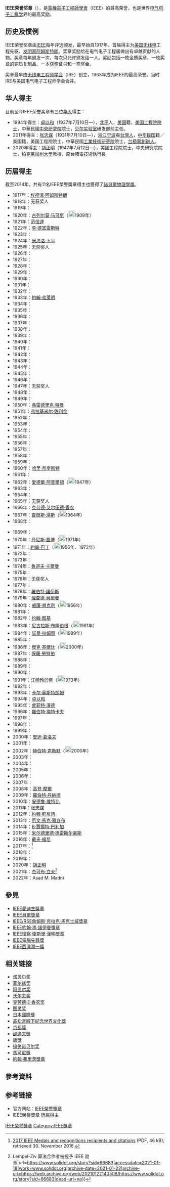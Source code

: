 '''IEEE荣誉奖章'''（{{lang-en|IEEE Medal of Honor}}），是[[電機電子工程師學會|電機電子工程師學會]]（IEEE）的最高荣誉，也是世界[[电气|电气]][[电子|电子]][[工程学|工程学]]界的最高奖励。

==历史及惯例==
IEEE荣誉奖章由[[IEEE|IEEE]]每年评选颁发，最早始自1917年。首届得主为[[美国|美国]][[无线电|无线电]]工程先驱、[[发明家|发明家]][[埃德溫·阿姆斯特朗|阿姆斯特朗]]。奖章奖励给在电气电子工程届做出有卓越贡献的人物。奖章每年颁发一次，每次只允许颁发给一人。奖励包括一枚金质奖章、一枚奖章的铜质复制品、一本获奖证书和一笔奖金。

奖章最早由[[无线电工程师学会|无线电工程师学会]]（IRE）创立，1963年成为IEEE的最高荣誉。当时IRE与美国电气电子工程师学会合并。

==华人得主==
目前至今IEEE荣誉奖章有三位[[华人|华人]]得主：
* 1994年得主：[[卓以和|卓以和]]（1937年7月10日—），[[北平|北平]]人，[[美国|美国]]籍，[[美国工程院|美国工程院]][[院士|院士]]，中華民國[[中央研究院|中央研究院]]院士，[[贝尔实验室|贝尔实验室]]研发部前主任。
* 2011年得主：[[张忠谋|张忠谋]]（1931年7月10日—），[[浙江省_(中華民國)|浙江]][[宁波|宁波]]裔[[台灣人|台灣人]]，[[中华民国|中华民国]]籍／美国籍，美国工程院院士，中華民國[[工業技術研究院|工業技術研究院]]院士，[[台積電|台積電]][[創辦人|創辦人]]。
* 2020年得主：[[胡正明|胡正明]]（1947年7月12日—），美國工程院院士，中央研究院院士，[[柏克萊加州大學|柏克萊加州大學]]教授，原台積電技術執行長

==历届得主==
截至2014年，共有11名IEEE榮譽獎章得主也獲得了[[諾貝爾物理學獎|諾貝爾物理學獎]]。

{{multicol}} 
*1917年：[[埃德溫·阿姆斯特朗|埃德溫·阿姆斯特朗]]
*1918年：无获奖人
*1919年：{{link-en|恩斯特·亚历山德森|Ernst Alexanderson}}
*1920年：[[古列尔莫·马可尼|古列尔莫·马可尼]]（[[File:Nobel_prize_medal.svg|20px]]1909年）
*1921年：[[范信達|范信達]]
*1922年：[[李·德富雷斯特|李·德富雷斯特]]
*1923年：{{link-en|约翰·斯通·斯通|John Stone Stone}}
*1924年：[[米海洛·卜平|米海洛·卜平]]
*1925年：无获奖人
*1926年：{{link-en|格林里夫·惠特勒·皮卡德|Greenleaf Whittier Pickard}}
*1927年：{{link-en|刘易斯·温斯洛·奥斯汀|Louis Winslow Austin}}
*1928年：{{link-en|乔纳森·泽内克|Jonathan Zenneck}}
*1929年：{{link-en|G·W·皮尔斯|G. W. Pierce}}
*1930年：{{link-en|彼得尔·欧鲁夫·彼得尔森|Peder Oluf Pedersen}}
*1931年：{{link-en|古斯塔夫－奥古斯特·费尔瑞|Gustave-Auguste Ferrié}}
*1932年：{{link-en|亚瑟·E·肯尼迪|Arthur E. Kennelly}}
*1933年：[[約翰·弗萊明|約翰·弗萊明]]
*1934年：{{link-en|斯坦福·卡德维尔·胡伯|Stanford Caldwell Hooper}}
*1935年：{{link-en|巴特沙·范德珀|Balthasar van der Pol}}
*1936年：{{link-en|乔治·阿什利·坎贝尔|George Ashley Campbell}}
*1937年：{{link-en|梅尔维尔·埃斯罕|Melville Eastham}}
*1938年：{{link-en|约翰·霍华德·德林格尔|John Howard Dellinger}}
*1939年：{{link-en|阿尔伯特·G·李|Albert G. Lee}}
*1940年：{{link-en|劳埃德·艾斯朋谢尔德|Lloyd Espenschied}}
*1941年：{{link-en|阿尔弗雷·德诺·戈德史密斯|Alfred Norton Goldsmith}}
*1942年：{{link-en|阿尔伯特·H·泰勒|Albert H. Taylor}}
*1943年：{{link-en|威廉·威爾森 (物理學家)|William Wilson (physicist)|威廉·威尔森}}
*1944年：{{link-en|哈拉德·布拉特|Haraden Pratt}}
*1945年：{{link-en|哈罗德·H·贝弗瑞|Harold Beverage}}
*1946年：{{link-en|拉夫·哈特利|Ralph Hartley}}
*1947年：无获奖人
*1948年：{{link-en|劳伦斯·C·F·霍德|Lawrence C. F. Horle}}
*1949年：{{link-en|拉夫·布朗|Ralph Bown}}
*1950年：[[弗雷德里克·特曼|弗雷德里克·特曼]]
*1951年：[[弗拉基米尔·佐利金|弗拉基米尔·佐利金]]
*1952年：{{link-en|沃尔特·R·G·贝克尔|Walter Ransom Gail Baker}}
*1953年：{{link-en|约翰·M·米勒|John Milton Miller}}
*1954年：{{link-en|威廉·L·艾弗瑞特|William Littell Everitt}}
*1955年：{{link-en|哈罗德·T·弗瑞斯|Harald T. Friis}}
*1956年：{{link-en|約翰·V·L·霍甘|John V. L. Hogan}}
*1957年：{{link-en|朱利爾斯·亞當斯·史崔頓|Julius Adams Stratton}}
*1958年：{{link-en|阿伯特·胡爾|Albert Hull}}
*1959年：{{link-en|伊莫利·李翁·查非|Emory Leon Chaffee}}
*1960年：[[哈里·奈奎斯特|哈里·奈奎斯特]]
*1961年：{{link-en|恩斯特·A·奎勒敏|Ernst A. Guillemin}}
*1962年：[[愛德華·阿普爾頓|愛德華·阿普爾頓]]（[[File:Nobel_prize_medal.svg|20px]]1947年）
*1963年：{{link-en|喬治·C·紹斯沃斯|George C. Southworth}}
*1964年：{{link-en|哈洛德·A·惠勒|Harold A. Wheeler}}
*1965年：无获奖人
*1966年：[[克劳德·艾尔伍德·香农|克劳德·艾尔伍德·香农]]
*1967年：[[查爾斯·湯斯|查爾斯·湯斯]]（[[File:Nobel_prize_medal.svg|20px]]1964年）
*1968年：{{link-en|戈登·K·提爾|Gordon K. Teal}}
{{multicol-break}}
*1969年：{{link-en|愛德華·金茲頓|Edward Ginzton}}
*1970年：[[丹尼斯·蓋博|丹尼斯·蓋博]]（[[File:Nobel_prize_medal.svg|20px]]1971年）
*1971年：[[約翰·巴丁|約翰·巴丁]]（[[File:Nobel_prize_medal.svg|20px]]1956年、1972年）
*1972年：{{link-en|傑·W·弗瑞斯特|Jay W. Forrester}}
*1973年：{{link-en|魯道夫·康普弗納|Rudolf Kompfner}}
*1974年：[[魯道夫·卡爾曼|魯道夫·卡爾曼]]
*1975年：{{link-en|約翰·羅伯森·皮爾斯|John Robinson Pierce}}
*1976年：无获奖人
*1977年：{{link-en|H·厄立·弗格漢|H. Earle Vaughan}}
*1978年：[[羅伯特·諾伊斯|羅伯特·諾伊斯]]
*1979年：[[理查德·貝爾曼|理查德·貝爾曼]]
*1980年：[[威廉·肖克利|威廉·肖克利]]（[[File:Nobel_prize_medal.svg|20px]]1956年）
*1981年：{{link-en|希尼·達林頓|Sidney Darlington}}
*1982年：[[约翰·图基|约翰·图基]]
*1983年：[[尼古拉斯·布隆伯根|尼古拉斯·布隆伯根]]（[[File:Nobel_prize_medal.svg|20px]]1981年）
*1984年：[[諾曼·拉姆齊|諾曼·拉姆齊]]（[[File:Nobel_prize_medal.svg|20px]]1989年）
*1985年：{{link-en|約翰·羅伊·惠納利|John Roy Whinnery}}
*1986年：[[傑克·基爾比|傑克·基爾比]]（[[File:Nobel_prize_medal.svg|20px]]2000年）
*1987年：[[保羅·勞特伯|保羅·勞特伯]]
*1988年：{{link-en|卡爾文·奎特|Calvin Quate}}
*1989年：{{link-en|C·庫馬·佩特爾|C. Kumar Patel}}
*1990年：{{link-en|羅伯特·G·蓋勒格|Robert G. Gallager}}
*1991年：[[江崎玲於奈|江崎玲於奈]]（[[File:Nobel_prize_medal.svg|20px]]1973年）
*1992年：{{link-en|小阿莫斯·E·喬爾|Amos E. Joel, Jr.}}
*1993年：[[卡尔·奥斯特朗姆|卡尔·奥斯特朗姆]]
*1994年：[[卓以和|卓以和]]
*1995年：[[盧菲特·澤德|盧菲特·澤德]]
*1996年：[[羅伯特·梅特卡夫|羅伯特·梅特卡夫]]
*1997年：{{link-en|喬治·H·海爾梅爾|George H. Heilmeier}}
*1998年：{{link-en|多納爾德·彼得森|Donald Pederson}}
*1999年：{{link-en|查理斯·康柯迪亞|Charles Concordia}}
*2000年：[[安迪·葛洛夫|安迪·葛洛夫]]
*2001年：{{link-en|赫維格·柯蓋爾尼克|Herwig Kogelnik}}
*2002年：[[赫伯特·克勒默|赫伯特·克勒默]]（[[File:Nobel_prize_medal.svg|20px]]2000年）
*2003年：{{link-en|尼克·霍洛尼雅克|Nick Holonyak}}
*2004年：{{tsl|en|Tadahiro Sekimoto|関本忠弘}}
*2005年：{{link-en|詹姆斯·L·法拉纳干|James L. Flanagan}}
*2006年：{{link-en|詹姆斯·D·孟德尔|James D. Meindl}}
*2007年：{{link-en|托马斯·凯莱斯|Thomas Kailath}}
*2008年：[[高登·摩爾|高登·摩爾]]
*2009年：[[羅伯特·丹納德|羅伯特·丹納德]]
*2010年：[[安德鲁·维特比|安德鲁·维特比]]
*2011年：[[张忠谋|张忠谋]]
*2012年：[[約翰·軒尼詩|約翰·軒尼詩]]
*2013年：[[厄文·馬克·雅各布|厄文·馬克·雅各布]]
*2014年：[[B·賈揚特·巴利加|B·賈揚特·巴利加]]
*2015年：[[米尔德里德·德雷斯尔豪斯|米尔德里德·德雷斯尔豪斯]]
*2016年：[[戴夫·福尼|戴夫·福尼]]
*2017年：{{link-en|基斯·伊明克|Kees Schouhamer Immink}}<ref>[http://www.ieee.org/about/awards/2017_medal_recog_recipients_citationslist.pdf 2017 IEEE Medals and recognitions recipients and citations] {{Wayback|url=http://www.ieee.org/about/awards/2017_medal_recog_recipients_citationslist.pdf |date=20161203191818 }} (PDF, 46 kB); retrieved 30. November 2016.</ref>
*2018年：{{link-en|布拉德福德·帕金森|Bradford Parkinson}}
*2019年：{{le|庫特·彼德森|Kurt E. Petersen}}
*2020年：[[胡正明|胡正明]]
*2021年：[[杰可布·立夫|杰可布·立夫]]<ref>{{Cite web|title=奇客Solidot {{!}} Lempel-Ziv 算法合作者被授予 IEEE 勋章|url=https://www.solidot.org/story?sid=66683|accessdate=2021-01-18|work=www.solidot.org|archive-date=2021-01-22|archive-url=https://web.archive.org/web/20210122140508/https://www.solidot.org/story?sid=66683|dead-url=no}}</ref>
*2022年：Asad M. Madni
{{multicol-end}}

== 參見 ==
*[[IEEE愛迪生獎章|IEEE愛迪生獎章]]
*[[貝爾獎|IEEE貝爾獎章]]
*[[IEEE/RSE詹姆斯·克拉克·馬克士威獎章|IEEE/RSE詹姆斯·克拉克·馬克士威獎章]]
*[[约翰·冯诺依曼奖|IEEE約翰·馮·諾伊曼獎章]]
*[[IEEE理察·衛斯里·漢明獎章|IEEE理察·衛斯里·漢明獎章]]
*[[IEEE電腦先鋒獎|IEEE電腦先鋒獎]]
*[[IEEE西澤潤一獎|IEEE西澤潤一獎]]

==相关链接==
* [[诺贝尔奖|诺贝尔奖]]
* [[菲尔兹奖|菲尔兹奖]]
* [[阿贝尔奖|阿贝尔奖]]
* [[沃尔夫奖|沃尔夫奖]]
* [[克劳德·E·香农奖|克劳德·E·香农奖]]
* [[图灵奖|图灵奖]]
* [[日本國際獎|日本國際獎]]
* [[高松宮殿下紀念世界文化獎|高松宮殿下紀念世界文化獎]]
* [[京都獎|京都獎]]
* [[邵逸夫獎|邵逸夫獎]]
* [[唐獎|唐獎]]
* [[搞笑诺贝尔奖|搞笑诺贝尔奖]]
* [[馬可尼獎|馬可尼獎]]
* [[約翰·弗里茨獎章|約翰·弗里茨獎章]]

== 參考資料 ==
{{reflist}}

==参考链接==
* 官方网站：[http://www.ieee.org/about/awards/medals/medalofhonor.html IEEE榮譽獎章]{{Wayback|url=http://www.ieee.org/about/awards/medals/medalofhonor.html |date=20120114231115 }}
* IEEE榮譽獎章 [https://web.archive.org/web/20150422004457/http://www.ieee.org/documents/moh_rl.pdf 历届得主]
{{IEEE榮譽獎章獲獎者 1917–1925|state=expanded}}
{{IEEE榮譽獎章獲獎者 1926–1950|state=expanded}}
{{IEEE榮譽獎章獲獎者 1951–1975|state=expanded}}
{{IEEE榮譽獎章獲獎者 1976–2000|state=expanded}}
{{IEEE荣誉奖章获奖者 2001–2025|state=expanded}}
[[Category:IEEE榮譽獎章|]]
[[Category:IEEE獎章|Category:IEEE獎章]]